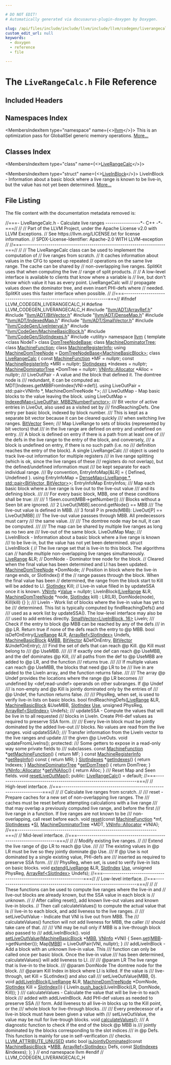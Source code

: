 ```yaml
---

# DO NOT EDIT!
# Automatically generated via docusaurus-plugin-doxygen by Doxygen.

slug: /api/files/include/include/llvm/include/llvm/codegen/liverangecalc-h
custom_edit_url: null
keywords:
  - doxygen
  - reference
  - file

---
```





# The `LiveRangeCalc.h` File Reference

<DoxygenPage pluginConfig={pluginConfig}>



## Included Headers

<IncludesList>
<IncludesListItem
  filePath="llvm/ADT/ArrayRef.h"
  permalink="/docs/api/files/include/include/llvm/include/llvm/adt/arrayref-h"
  isLocal="true" />
<IncludesListItem
  filePath="llvm/ADT/BitVector.h"
  permalink="/docs/api/files/include/include/llvm/include/llvm/adt/bitvector-h"
  isLocal="true" />
<IncludesListItem
  filePath="llvm/ADT/DenseMap.h"
  permalink="/docs/api/files/include/include/llvm/include/llvm/adt/densemap-h"
  isLocal="true" />
<IncludesListItem
  filePath="llvm/ADT/IndexedMap.h"
  permalink="/docs/api/files/include/include/llvm/include/llvm/adt/indexedmap-h"
  isLocal="true" />
<IncludesListItem
  filePath="llvm/ADT/SmallVector.h"
  permalink="/docs/api/files/include/include/llvm/include/llvm/adt/smallvector-h"
  isLocal="true" />
<IncludesListItem
  filePath="llvm/CodeGen/LiveInterval.h"
  permalink="/docs/api/files/include/include/llvm/include/llvm/codegen/liveinterval-h"
  isLocal="true" />
<IncludesListItem
  filePath="llvm/CodeGen/MachineBasicBlock.h"
  permalink="/docs/api/files/include/include/llvm/include/llvm/codegen/machinebasicblock-h"
  isLocal="true" />
<IncludesListItem
  filePath="llvm/CodeGen/SlotIndexes.h"
  permalink="/docs/api/files/include/include/llvm/include/llvm/codegen/slotindexes-h"
  isLocal="true" />
<IncludesListItem
  filePath="utility"
  permalink=""
  isLocal="false" />
</IncludesList>

## Namespaces Index

<MembersIndex>

<MembersIndexItem
  type="namespace"
  name={<><a href="/docs/api/namespaces/llvm">llvm</a></>}>
This is an optimization pass for GlobalISel generic memory operations. <a href="/docs/api/namespaces/llvm/#details">More...</a>
</MembersIndexItem>

</MembersIndex>

## Classes Index

<MembersIndex>

<MembersIndexItem
  type="class"
  name={<><a href="/docs/api/classes/llvm/liverangecalc">LiveRangeCalc</a></>}>
</MembersIndexItem>

<MembersIndexItem
  type="struct"
  name={<><a href="/docs/api/structs/llvm/liverangecalc/liveinblock">LiveInBlock</a></>}>
LiveInBlock - Information about a basic block where a live range is known to be live-in, but the value has not yet been determined. <a href="/docs/api/structs/llvm/liverangecalc/liveinblock/#details">More...</a>
</MembersIndexItem>

</MembersIndex>


## File Listing

The file content with the documentation metadata removed is:

<ProgramListing>

<Link id="l00001" /><CodeLine lineNumber="1"><span class="doxyHighlightComment">//===- LiveRangeCalc.h - Calculate live ranges -----------------&#42;- C++ -&#42;-===//</span></CodeLine>
<Link id="l00002" /><CodeLine lineNumber="2"><span class="doxyHighlightComment">//</span></CodeLine>
<Link id="l00003" /><CodeLine lineNumber="3"><span class="doxyHighlightComment">// Part of the LLVM Project, under the Apache License v2.0 with LLVM Exceptions.</span></CodeLine>
<Link id="l00004" /><CodeLine lineNumber="4"><span class="doxyHighlightComment">// See https://llvm.org/LICENSE.txt for license information.</span></CodeLine>
<Link id="l00005" /><CodeLine lineNumber="5"><span class="doxyHighlightComment">// SPDX-License-Identifier: Apache-2.0 WITH LLVM-exception</span></CodeLine>
<Link id="l00006" /><CodeLine lineNumber="6"><span class="doxyHighlightComment">//</span></CodeLine>
<Link id="l00007" /><CodeLine lineNumber="7"><span class="doxyHighlightComment">//===----------------------------------------------------------------------===//</span></CodeLine>
<Link id="l00008" /><CodeLine lineNumber="8"><span class="doxyHighlightComment">//</span></CodeLine>
<Link id="l00009" /><CodeLine lineNumber="9"><span class="doxyHighlightComment">// The LiveRangeCalc class can be used to implement the computation of</span></CodeLine>
<Link id="l00010" /><CodeLine lineNumber="10"><span class="doxyHighlightComment">// live ranges from scratch.</span></CodeLine>
<Link id="l00011" /><CodeLine lineNumber="11"><span class="doxyHighlightComment">// It caches information about values in the CFG to speed up repeated</span></CodeLine>
<Link id="l00012" /><CodeLine lineNumber="12"><span class="doxyHighlightComment">// operations on the same live range.  The cache can be shared by</span></CodeLine>
<Link id="l00013" /><CodeLine lineNumber="13"><span class="doxyHighlightComment">// non-overlapping live ranges. SplitKit uses that when computing the live</span></CodeLine>
<Link id="l00014" /><CodeLine lineNumber="14"><span class="doxyHighlightComment">// range of split products.</span></CodeLine>
<Link id="l00015" /><CodeLine lineNumber="15"><span class="doxyHighlightComment">//</span></CodeLine>
<Link id="l00016" /><CodeLine lineNumber="16"><span class="doxyHighlightComment">// A low-level interface is available to clients that know where a variable is</span></CodeLine>
<Link id="l00017" /><CodeLine lineNumber="17"><span class="doxyHighlightComment">// live, but don&#39;t know which value it has as every point.  LiveRangeCalc will</span></CodeLine>
<Link id="l00018" /><CodeLine lineNumber="18"><span class="doxyHighlightComment">// propagate values down the dominator tree, and even insert PHI-defs where</span></CodeLine>
<Link id="l00019" /><CodeLine lineNumber="19"><span class="doxyHighlightComment">// needed. SplitKit uses this faster interface when possible.</span></CodeLine>
<Link id="l00020" /><CodeLine lineNumber="20"><span class="doxyHighlightComment">//</span></CodeLine>
<Link id="l00021" /><CodeLine lineNumber="21"><span class="doxyHighlightComment">//===----------------------------------------------------------------------===//</span></CodeLine>
<Link id="l00022" /><CodeLine lineNumber="22"></CodeLine>
<Link id="l00023" /><CodeLine lineNumber="23"><span class="doxyHighlightPreprocessor">#ifndef LLVM&#95;CODEGEN&#95;LIVERANGECALC&#95;H</span></CodeLine>
<Link id="l00024" /><CodeLine lineNumber="24"><span class="doxyHighlightPreprocessor">#define LLVM&#95;CODEGEN&#95;LIVERANGECALC&#95;H</span></CodeLine>
<Link id="l00025" /><CodeLine lineNumber="25"></CodeLine>
<Link id="l00026" /><CodeLine lineNumber="26"><span class="doxyHighlightPreprocessor">#include &quot;<a href="/docs/api/files/include/include/llvm/include/llvm/adt/arrayref-h">llvm/ADT/ArrayRef.h</a>&quot;</span></CodeLine>
<Link id="l00027" /><CodeLine lineNumber="27"><span class="doxyHighlightPreprocessor">#include &quot;<a href="/docs/api/files/include/include/llvm/include/llvm/adt/bitvector-h">llvm/ADT/BitVector.h</a>&quot;</span></CodeLine>
<Link id="l00028" /><CodeLine lineNumber="28"><span class="doxyHighlightPreprocessor">#include &quot;<a href="/docs/api/files/include/include/llvm/include/llvm/adt/densemap-h">llvm/ADT/DenseMap.h</a>&quot;</span></CodeLine>
<Link id="l00029" /><CodeLine lineNumber="29"><span class="doxyHighlightPreprocessor">#include &quot;<a href="/docs/api/files/include/include/llvm/include/llvm/adt/indexedmap-h">llvm/ADT/IndexedMap.h</a>&quot;</span></CodeLine>
<Link id="l00030" /><CodeLine lineNumber="30"><span class="doxyHighlightPreprocessor">#include &quot;<a href="/docs/api/files/include/include/llvm/include/llvm/adt/smallvector-h">llvm/ADT/SmallVector.h</a>&quot;</span></CodeLine>
<Link id="l00031" /><CodeLine lineNumber="31"><span class="doxyHighlightPreprocessor">#include &quot;<a href="/docs/api/files/include/include/llvm/include/llvm/codegen/liveinterval-h">llvm/CodeGen/LiveInterval.h</a>&quot;</span></CodeLine>
<Link id="l00032" /><CodeLine lineNumber="32"><span class="doxyHighlightPreprocessor">#include &quot;<a href="/docs/api/files/include/include/llvm/include/llvm/codegen/machinebasicblock-h">llvm/CodeGen/MachineBasicBlock.h</a>&quot;</span></CodeLine>
<Link id="l00033" /><CodeLine lineNumber="33"><span class="doxyHighlightPreprocessor">#include &quot;<a href="/docs/api/files/include/include/llvm/include/llvm/codegen/slotindexes-h">llvm/CodeGen/SlotIndexes.h</a>&quot;</span></CodeLine>
<Link id="l00034" /><CodeLine lineNumber="34"><span class="doxyHighlightPreprocessor">#include &lt;utility&gt;</span></CodeLine>
<Link id="l00035" /><CodeLine lineNumber="35"></CodeLine>
<Link id="l00036" /><CodeLine lineNumber="36"><span class="doxyHighlightKeyword">namespace </span><span class="doxyHighlight"><a href="/docs/api/namespaces/llvm">llvm</a> &#123;</span></CodeLine>
<Link id="l00037" /><CodeLine lineNumber="37"></CodeLine>
<Link id="l00038" /><CodeLine lineNumber="38"><span class="doxyHighlightKeyword">template</span><span class="doxyHighlight"> &lt;</span><span class="doxyHighlightKeyword">class</span><span class="doxyHighlight"> NodeT&gt; </span><span class="doxyHighlightKeyword">class </span><span class="doxyHighlight"><a href="/docs/api/classes/llvm/domtreenodebase">DomTreeNodeBase</a>;</span></CodeLine>
<Link id="l00039" /><CodeLine lineNumber="39"><span class="doxyHighlightKeyword">class </span><span class="doxyHighlight"><a href="/docs/api/classes/llvm/machinedominatortree">MachineDominatorTree</a>;</span></CodeLine>
<Link id="l00040" /><CodeLine lineNumber="40"><span class="doxyHighlightKeyword">class </span><span class="doxyHighlight"><a href="/docs/api/classes/llvm/machinefunction">MachineFunction</a>;</span></CodeLine>
<Link id="l00041" /><CodeLine lineNumber="41"><span class="doxyHighlightKeyword">class </span><span class="doxyHighlight"><a href="/docs/api/classes/llvm/machineregisterinfo">MachineRegisterInfo</a>;</span></CodeLine>
<Link id="l00042" /><CodeLine lineNumber="42"></CodeLine>
<Link id="l00043" /><CodeLine lineNumber="43"><span class="doxyHighlightKeyword">using </span><span class="doxyHighlight"><a href="/docs/api/namespaces/llvm/#a94b65b831ad8756f7d3a029a1e599f75">MachineDomTreeNode</a> = <a href="/docs/api/classes/llvm/domtreenodebase">DomTreeNodeBase&lt;MachineBasicBlock&gt;</a>;</span></CodeLine>
<Link id="l00044" /><CodeLine lineNumber="44"></CodeLine>
<Link id="l00045" /><CodeLine lineNumber="45" lineLink="/docs/api/classes/llvm/liverangecalc"><span class="doxyHighlightKeyword">class </span><span class="doxyHighlight"><a href="/docs/api/classes/llvm/liverangecalc/#ae41cc4877968749dfa2b1fc3f1110a19">LiveRangeCalc</a> &#123;</span></CodeLine>
<Link id="l00046" /><CodeLine lineNumber="46"><span class="doxyHighlight">  </span><span class="doxyHighlightKeyword">const</span><span class="doxyHighlight"> <a href="/docs/api/classes/llvm/machinefunction">MachineFunction</a> &#42;MF = </span><span class="doxyHighlightKeyword">nullptr</span><span class="doxyHighlight">;</span></CodeLine>
<Link id="l00047" /><CodeLine lineNumber="47"><span class="doxyHighlight">  </span><span class="doxyHighlightKeyword">const</span><span class="doxyHighlight"> <a href="/docs/api/classes/llvm/machineregisterinfo">MachineRegisterInfo</a> &#42;MRI = </span><span class="doxyHighlightKeyword">nullptr</span><span class="doxyHighlight">;</span></CodeLine>
<Link id="l00048" /><CodeLine lineNumber="48"><span class="doxyHighlight">  <a href="/docs/api/classes/llvm/slotindexes">SlotIndexes</a> &#42;Indexes = </span><span class="doxyHighlightKeyword">nullptr</span><span class="doxyHighlight">;</span></CodeLine>
<Link id="l00049" /><CodeLine lineNumber="49"><span class="doxyHighlight">  <a href="/docs/api/classes/llvm/machinedominatortree">MachineDominatorTree</a> &#42;DomTree = </span><span class="doxyHighlightKeyword">nullptr</span><span class="doxyHighlight">;</span></CodeLine>
<Link id="l00050" /><CodeLine lineNumber="50"><span class="doxyHighlight">  <a href="/docs/api/classes/llvm/vninfo/#aa750a7f159760b9c378d930deb6a9837">VNInfo::Allocator</a> &#42;Alloc = </span><span class="doxyHighlightKeyword">nullptr</span><span class="doxyHighlight">;</span></CodeLine>
<Link id="l00051" /><CodeLine lineNumber="51"></CodeLine>
<Link id="l00052" /><CodeLine lineNumber="52"><span class="doxyHighlightComment">  /// LiveOutPair - A value and the block that defined it.  The domtree node is</span></CodeLine>
<Link id="l00053" /><CodeLine lineNumber="53"><span class="doxyHighlightComment">  /// redundant, it can be computed as: MDT&#91;Indexes.getMBBFromIndex(VNI-&gt;def)&#93;.</span></CodeLine>
<Link id="l00054" /><CodeLine lineNumber="54"><span class="doxyHighlight">  </span><span class="doxyHighlightKeyword">using </span><span class="doxyHighlight">LiveOutPair = std::pair&lt;VNInfo &#42;, MachineDomTreeNode &#42;&gt;;</span></CodeLine>
<Link id="l00055" /><CodeLine lineNumber="55"></CodeLine>
<Link id="l00056" /><CodeLine lineNumber="56"><span class="doxyHighlightComment">  /// LiveOutMap - Map basic blocks to the value leaving the block.</span></CodeLine>
<Link id="l00057" /><CodeLine lineNumber="57"><span class="doxyHighlight">  </span><span class="doxyHighlightKeyword">using </span><span class="doxyHighlight">LiveOutMap = <a href="/docs/api/classes/llvm/indexedmap">IndexedMap&lt;LiveOutPair, MBB2NumberFunctor&gt;</a>;</span></CodeLine>
<Link id="l00058" /><CodeLine lineNumber="58"></CodeLine>
<Link id="l00059" /><CodeLine lineNumber="59"><span class="doxyHighlightComment">  /// Bit vector of active entries in LiveOut, also used as a visited set by</span></CodeLine>
<Link id="l00060" /><CodeLine lineNumber="60"><span class="doxyHighlightComment">  /// findReachingDefs.  One entry per basic block, indexed by block number.</span></CodeLine>
<Link id="l00061" /><CodeLine lineNumber="61"><span class="doxyHighlightComment">  /// This is kept as a separate bit vector because it can be cleared quickly</span></CodeLine>
<Link id="l00062" /><CodeLine lineNumber="62"><span class="doxyHighlightComment">  /// when switching live ranges.</span></CodeLine>
<Link id="l00063" /><CodeLine lineNumber="63"><span class="doxyHighlight">  <a href="/docs/api/classes/llvm/bitvector">BitVector</a> Seen;</span></CodeLine>
<Link id="l00064" /><CodeLine lineNumber="64"></CodeLine>
<Link id="l00065" /><CodeLine lineNumber="65"><span class="doxyHighlightComment">  /// Map LiveRange to sets of blocks (represented by bit vectors) that</span></CodeLine>
<Link id="l00066" /><CodeLine lineNumber="66"><span class="doxyHighlightComment">  /// in the live range are defined on entry and undefined on entry.</span></CodeLine>
<Link id="l00067" /><CodeLine lineNumber="67"><span class="doxyHighlightComment">  /// A block is defined on entry if there is a path from at least one of</span></CodeLine>
<Link id="l00068" /><CodeLine lineNumber="68"><span class="doxyHighlightComment">  /// the defs in the live range to the entry of the block, and conversely,</span></CodeLine>
<Link id="l00069" /><CodeLine lineNumber="69"><span class="doxyHighlightComment">  /// a block is undefined on entry, if there is no such path (i.e. no</span></CodeLine>
<Link id="l00070" /><CodeLine lineNumber="70"><span class="doxyHighlightComment">  /// definition reaches the entry of the block). A single LiveRangeCalc</span></CodeLine>
<Link id="l00071" /><CodeLine lineNumber="71"><span class="doxyHighlightComment">  /// object is used to track live-out information for multiple registers</span></CodeLine>
<Link id="l00072" /><CodeLine lineNumber="72"><span class="doxyHighlightComment">  /// in live range splitting (which is ok, since the live ranges of these</span></CodeLine>
<Link id="l00073" /><CodeLine lineNumber="73"><span class="doxyHighlightComment">  /// registers do not overlap), but the defined/undefined information must</span></CodeLine>
<Link id="l00074" /><CodeLine lineNumber="74"><span class="doxyHighlightComment">  /// be kept separate for each individual range.</span></CodeLine>
<Link id="l00075" /><CodeLine lineNumber="75"><span class="doxyHighlightComment">  /// By convention, EntryInfoMap&#91;&amp;LR&#93; = &#123; Defined, Undefined &#125;.</span></CodeLine>
<Link id="l00076" /><CodeLine lineNumber="76"><span class="doxyHighlight">  </span><span class="doxyHighlightKeyword">using </span><span class="doxyHighlight">EntryInfoMap = <a href="/docs/api/classes/llvm/densemap">DenseMap&lt;LiveRange &#42;, std::pair&lt;BitVector, BitVector&gt;</a>&gt;;</span></CodeLine>
<Link id="l00077" /><CodeLine lineNumber="77"><span class="doxyHighlight">  EntryInfoMap EntryInfos;</span></CodeLine>
<Link id="l00078" /><CodeLine lineNumber="78"></CodeLine>
<Link id="l00079" /><CodeLine lineNumber="79"><span class="doxyHighlightComment">  /// Map each basic block where a live range is live out to the live-out value</span></CodeLine>
<Link id="l00080" /><CodeLine lineNumber="80"><span class="doxyHighlightComment">  /// and its defining block.</span></CodeLine>
<Link id="l00081" /><CodeLine lineNumber="81"><span class="doxyHighlightComment">  ///</span></CodeLine>
<Link id="l00082" /><CodeLine lineNumber="82"><span class="doxyHighlightComment">  /// For every basic block, MBB, one of these conditions shall be true:</span></CodeLine>
<Link id="l00083" /><CodeLine lineNumber="83"><span class="doxyHighlightComment">  ///</span></CodeLine>
<Link id="l00084" /><CodeLine lineNumber="84"><span class="doxyHighlightComment">  ///  1 !Seen.count(MBB-&gt;getNumber())</span></CodeLine>
<Link id="l00085" /><CodeLine lineNumber="85"><span class="doxyHighlightComment">  ///     Blocks without a Seen bit are ignored.</span></CodeLine>
<Link id="l00086" /><CodeLine lineNumber="86"><span class="doxyHighlightComment">  ///  2 LiveOut&#91;MBB&#93;.second.getNode() == MBB</span></CodeLine>
<Link id="l00087" /><CodeLine lineNumber="87"><span class="doxyHighlightComment">  ///     The live-out value is defined in MBB.</span></CodeLine>
<Link id="l00088" /><CodeLine lineNumber="88"><span class="doxyHighlightComment">  ///  3 forall P in preds(MBB): LiveOut&#91;P&#93; == LiveOut&#91;MBB&#93;</span></CodeLine>
<Link id="l00089" /><CodeLine lineNumber="89"><span class="doxyHighlightComment">  ///     The live-out value passses through MBB. All predecessors must carry</span></CodeLine>
<Link id="l00090" /><CodeLine lineNumber="90"><span class="doxyHighlightComment">  ///     the same value.</span></CodeLine>
<Link id="l00091" /><CodeLine lineNumber="91"><span class="doxyHighlightComment">  ///</span></CodeLine>
<Link id="l00092" /><CodeLine lineNumber="92"><span class="doxyHighlightComment">  /// The domtree node may be null, it can be computed.</span></CodeLine>
<Link id="l00093" /><CodeLine lineNumber="93"><span class="doxyHighlightComment">  ///</span></CodeLine>
<Link id="l00094" /><CodeLine lineNumber="94"><span class="doxyHighlightComment">  /// The map can be shared by multiple live ranges as long as no two are</span></CodeLine>
<Link id="l00095" /><CodeLine lineNumber="95"><span class="doxyHighlightComment">  /// live-out of the same block.</span></CodeLine>
<Link id="l00096" /><CodeLine lineNumber="96"><span class="doxyHighlight">  LiveOutMap Map;</span></CodeLine>
<Link id="l00097" /><CodeLine lineNumber="97"></CodeLine>
<Link id="l00098" /><CodeLine lineNumber="98"><span class="doxyHighlightComment">  /// LiveInBlock - Information about a basic block where a live range is known</span></CodeLine>
<Link id="l00099" /><CodeLine lineNumber="99"><span class="doxyHighlightComment">  /// to be live-in, but the value has not yet been determined.</span></CodeLine>
<Link id="l00100" /><CodeLine lineNumber="100"><span class="doxyHighlight">  </span><span class="doxyHighlightKeyword">struct </span><span class="doxyHighlight">LiveInBlock &#123;</span></CodeLine>
<Link id="l00101" /><CodeLine lineNumber="101"><span class="doxyHighlight">    </span><span class="doxyHighlightComment">// The live range set that is live-in to this block.  The algorithms can</span></CodeLine>
<Link id="l00102" /><CodeLine lineNumber="102"><span class="doxyHighlight">    </span><span class="doxyHighlightComment">// handle multiple non-overlapping live ranges simultaneously.</span></CodeLine>
<Link id="l00103" /><CodeLine lineNumber="103"><span class="doxyHighlight">    <a href="/docs/api/classes/llvm/liverange">LiveRange</a> &amp;LR;</span></CodeLine>
<Link id="l00104" /><CodeLine lineNumber="104"></CodeLine>
<Link id="l00105" /><CodeLine lineNumber="105"><span class="doxyHighlight">    </span><span class="doxyHighlightComment">// DomNode - Dominator tree node for the block.</span></CodeLine>
<Link id="l00106" /><CodeLine lineNumber="106"><span class="doxyHighlight">    </span><span class="doxyHighlightComment">// Cleared when the final value has been determined and LI has been updated.</span></CodeLine>
<Link id="l00107" /><CodeLine lineNumber="107"><span class="doxyHighlight">    <a href="/docs/api/namespaces/llvm/#a94b65b831ad8756f7d3a029a1e599f75">MachineDomTreeNode</a> &#42;DomNode;</span></CodeLine>
<Link id="l00108" /><CodeLine lineNumber="108"></CodeLine>
<Link id="l00109" /><CodeLine lineNumber="109"><span class="doxyHighlight">    </span><span class="doxyHighlightComment">// Position in block where the live-in range ends, or SlotIndex() if the</span></CodeLine>
<Link id="l00110" /><CodeLine lineNumber="110"><span class="doxyHighlight">    </span><span class="doxyHighlightComment">// range passes through the block.  When the final value has been</span></CodeLine>
<Link id="l00111" /><CodeLine lineNumber="111"><span class="doxyHighlight">    </span><span class="doxyHighlightComment">// determined, the range from the block start to Kill will be added to LI.</span></CodeLine>
<Link id="l00112" /><CodeLine lineNumber="112"><span class="doxyHighlight">    <a href="/docs/api/classes/llvm/slotindex">SlotIndex</a> Kill;</span></CodeLine>
<Link id="l00113" /><CodeLine lineNumber="113"></CodeLine>
<Link id="l00114" /><CodeLine lineNumber="114"><span class="doxyHighlight">    </span><span class="doxyHighlightComment">// Live-in value filled in by updateSSA once it is known.</span></CodeLine>
<Link id="l00115" /><CodeLine lineNumber="115"><span class="doxyHighlight">    <a href="/docs/api/classes/llvm/vninfo">VNInfo</a> &#42;<a href="/docs/api/classes/llvm/value">Value</a> = </span><span class="doxyHighlightKeyword">nullptr</span><span class="doxyHighlight">;</span></CodeLine>
<Link id="l00116" /><CodeLine lineNumber="116"></CodeLine>
<Link id="l00117" /><CodeLine lineNumber="117"><span class="doxyHighlight">    LiveInBlock(<a href="/docs/api/classes/llvm/liverange">LiveRange</a> &amp;LR, <a href="/docs/api/namespaces/llvm/#a94b65b831ad8756f7d3a029a1e599f75">MachineDomTreeNode</a> &#42;node, <a href="/docs/api/classes/llvm/slotindex">SlotIndex</a> kill)</span></CodeLine>
<Link id="l00118" /><CodeLine lineNumber="118"><span class="doxyHighlight">        : LR(LR), DomNode(node), Kill(kill) &#123;&#125;</span></CodeLine>
<Link id="l00119" /><CodeLine lineNumber="119"><span class="doxyHighlight">  &#125;;</span></CodeLine>
<Link id="l00120" /><CodeLine lineNumber="120"></CodeLine>
<Link id="l00121" /><CodeLine lineNumber="121"><span class="doxyHighlightComment">  /// LiveIn - Work list of blocks where the live-in value has yet to be</span></CodeLine>
<Link id="l00122" /><CodeLine lineNumber="122"><span class="doxyHighlightComment">  /// determined.  This list is typically computed by findReachingDefs() and</span></CodeLine>
<Link id="l00123" /><CodeLine lineNumber="123"><span class="doxyHighlightComment">  /// used as a work list by updateSSA().  The low-level interface may also be</span></CodeLine>
<Link id="l00124" /><CodeLine lineNumber="124"><span class="doxyHighlightComment">  /// used to add entries directly.</span></CodeLine>
<Link id="l00125" /><CodeLine lineNumber="125"><span class="doxyHighlight">  <a href="/docs/api/classes/llvm/smallvector">SmallVector&lt;LiveInBlock, 16&gt;</a> LiveIn;</span></CodeLine>
<Link id="l00126" /><CodeLine lineNumber="126"></CodeLine>
<Link id="l00127" /><CodeLine lineNumber="127"><span class="doxyHighlightComment">  /// Check if the entry to block @p MBB can be reached by any of the defs</span></CodeLine>
<Link id="l00128" /><CodeLine lineNumber="128"><span class="doxyHighlightComment">  /// in @p LR. Return true if none of the defs reach the entry to @p MBB.</span></CodeLine>
<Link id="l00129" /><CodeLine lineNumber="129"><span class="doxyHighlight">  </span><span class="doxyHighlightKeywordType">bool</span><span class="doxyHighlight"> isDefOnEntry(<a href="/docs/api/classes/llvm/liverange">LiveRange</a> &amp;LR, <a href="/docs/api/classes/llvm/arrayref">ArrayRef&lt;SlotIndex&gt;</a> Undefs,</span></CodeLine>
<Link id="l00130" /><CodeLine lineNumber="130"><span class="doxyHighlight">                    <a href="/docs/api/classes/llvm/machinebasicblock">MachineBasicBlock</a> &amp;<a href="/docs/api/files/lib/lib/target/lib/target/arm/armslshardening-cpp/#a5958512eae2979bd2eb383977996a600">MBB</a>, <a href="/docs/api/classes/llvm/bitvector">BitVector</a> &amp;DefOnEntry,</span></CodeLine>
<Link id="l00131" /><CodeLine lineNumber="131"><span class="doxyHighlight">                    <a href="/docs/api/classes/llvm/bitvector">BitVector</a> &amp;UndefOnEntry);</span></CodeLine>
<Link id="l00132" /><CodeLine lineNumber="132"></CodeLine>
<Link id="l00133" /><CodeLine lineNumber="133"><span class="doxyHighlightComment">  /// Find the set of defs that can reach @p Kill. @p Kill must belong to</span></CodeLine>
<Link id="l00134" /><CodeLine lineNumber="134"><span class="doxyHighlightComment">  /// @p UseMBB.</span></CodeLine>
<Link id="l00135" /><CodeLine lineNumber="135"><span class="doxyHighlightComment">  ///</span></CodeLine>
<Link id="l00136" /><CodeLine lineNumber="136"><span class="doxyHighlightComment">  /// If exactly one def can reach @p UseMBB, and the def dominates @p Kill,</span></CodeLine>
<Link id="l00137" /><CodeLine lineNumber="137"><span class="doxyHighlightComment">  /// all paths from the def to @p UseMBB are added to @p LR, and the function</span></CodeLine>
<Link id="l00138" /><CodeLine lineNumber="138"><span class="doxyHighlightComment">  /// returns true.</span></CodeLine>
<Link id="l00139" /><CodeLine lineNumber="139"><span class="doxyHighlightComment">  ///</span></CodeLine>
<Link id="l00140" /><CodeLine lineNumber="140"><span class="doxyHighlightComment">  /// If multiple values can reach @p UseMBB, the blocks that need @p LR to be</span></CodeLine>
<Link id="l00141" /><CodeLine lineNumber="141"><span class="doxyHighlightComment">  /// live in are added to the LiveIn array, and the function returns false.</span></CodeLine>
<Link id="l00142" /><CodeLine lineNumber="142"><span class="doxyHighlightComment">  ///</span></CodeLine>
<Link id="l00143" /><CodeLine lineNumber="143"><span class="doxyHighlightComment">  /// The array @p Undef provides the locations where the range @p LR becomes</span></CodeLine>
<Link id="l00144" /><CodeLine lineNumber="144"><span class="doxyHighlightComment">  /// undefined by &lt;def,read-undef&gt; operands on other subranges. If @p Undef</span></CodeLine>
<Link id="l00145" /><CodeLine lineNumber="145"><span class="doxyHighlightComment">  /// is non-empty and @p Kill is jointly dominated only by the entries of</span></CodeLine>
<Link id="l00146" /><CodeLine lineNumber="146"><span class="doxyHighlightComment">  /// @p Undef, the function returns false.</span></CodeLine>
<Link id="l00147" /><CodeLine lineNumber="147"><span class="doxyHighlightComment">  ///</span></CodeLine>
<Link id="l00148" /><CodeLine lineNumber="148"><span class="doxyHighlightComment">  /// PhysReg, when set, is used to verify live-in lists on basic blocks.</span></CodeLine>
<Link id="l00149" /><CodeLine lineNumber="149"><span class="doxyHighlight">  </span><span class="doxyHighlightKeywordType">bool</span><span class="doxyHighlight"> findReachingDefs(<a href="/docs/api/classes/llvm/liverange">LiveRange</a> &amp;LR, <a href="/docs/api/classes/llvm/machinebasicblock">MachineBasicBlock</a> &amp;UseMBB, <a href="/docs/api/classes/llvm/slotindex">SlotIndex</a> <a href="/docs/api/classes/llvm/use">Use</a>,</span></CodeLine>
<Link id="l00150" /><CodeLine lineNumber="150"><span class="doxyHighlight">                        </span><span class="doxyHighlightKeywordType">unsigned</span><span class="doxyHighlight"> PhysReg, <a href="/docs/api/classes/llvm/arrayref">ArrayRef&lt;SlotIndex&gt;</a> Undefs);</span></CodeLine>
<Link id="l00151" /><CodeLine lineNumber="151"></CodeLine>
<Link id="l00152" /><CodeLine lineNumber="152"><span class="doxyHighlightComment">  /// updateSSA - Compute the values that will be live in to all requested</span></CodeLine>
<Link id="l00153" /><CodeLine lineNumber="153"><span class="doxyHighlightComment">  /// blocks in LiveIn.  Create PHI-def values as required to preserve SSA form.</span></CodeLine>
<Link id="l00154" /><CodeLine lineNumber="154"><span class="doxyHighlightComment">  ///</span></CodeLine>
<Link id="l00155" /><CodeLine lineNumber="155"><span class="doxyHighlightComment">  /// Every live-in block must be jointly dominated by the added live-out</span></CodeLine>
<Link id="l00156" /><CodeLine lineNumber="156"><span class="doxyHighlightComment">  /// blocks.  No values are read from the live ranges.</span></CodeLine>
<Link id="l00157" /><CodeLine lineNumber="157"><span class="doxyHighlight">  </span><span class="doxyHighlightKeywordType">void</span><span class="doxyHighlight"> updateSSA();</span></CodeLine>
<Link id="l00158" /><CodeLine lineNumber="158"></CodeLine>
<Link id="l00159" /><CodeLine lineNumber="159"><span class="doxyHighlightComment">  /// Transfer information from the LiveIn vector to the live ranges and update</span></CodeLine>
<Link id="l00160" /><CodeLine lineNumber="160"><span class="doxyHighlightComment">  /// the given @p LiveOuts.</span></CodeLine>
<Link id="l00161" /><CodeLine lineNumber="161"><span class="doxyHighlight">  </span><span class="doxyHighlightKeywordType">void</span><span class="doxyHighlight"> updateFromLiveIns();</span></CodeLine>
<Link id="l00162" /><CodeLine lineNumber="162"></CodeLine>
<Link id="l00163" /><CodeLine lineNumber="163"><span class="doxyHighlightKeyword">protected</span><span class="doxyHighlight">:</span></CodeLine>
<Link id="l00164" /><CodeLine lineNumber="164"><span class="doxyHighlightComment">  /// Some getters to expose in a read-only way some private fields to</span></CodeLine>
<Link id="l00165" /><CodeLine lineNumber="165"><span class="doxyHighlightComment">  /// subclasses.</span></CodeLine>
<Link id="l00166" /><CodeLine lineNumber="166" lineLink="/docs/api/classes/llvm/liverangecalc/#ab032314f07277bf920fd315187ab9605"><span class="doxyHighlight">  </span><span class="doxyHighlightKeyword">const</span><span class="doxyHighlight"> <a href="/docs/api/classes/llvm/machinefunction">MachineFunction</a> &#42;<a href="/docs/api/classes/llvm/liverangecalc/#ab032314f07277bf920fd315187ab9605">getMachineFunction</a>() &#123; </span><span class="doxyHighlightKeywordFlow">return</span><span class="doxyHighlight"> MF; &#125;</span></CodeLine>
<Link id="l00167" /><CodeLine lineNumber="167" lineLink="/docs/api/classes/llvm/liverangecalc/#ad09d2d2f0c1d47c7bc6eb04e33b5e51d"><span class="doxyHighlight">  </span><span class="doxyHighlightKeyword">const</span><span class="doxyHighlight"> <a href="/docs/api/classes/llvm/machineregisterinfo">MachineRegisterInfo</a> &#42;<a href="/docs/api/classes/llvm/liverangecalc/#ad09d2d2f0c1d47c7bc6eb04e33b5e51d">getRegInfo</a>()</span><span class="doxyHighlightKeyword"> const </span><span class="doxyHighlight">&#123; </span><span class="doxyHighlightKeywordFlow">return</span><span class="doxyHighlight"> MRI; &#125;</span></CodeLine>
<Link id="l00168" /><CodeLine lineNumber="168" lineLink="/docs/api/classes/llvm/liverangecalc/#a11a21f58b3a7b8b7c401958cd3f7304f"><span class="doxyHighlight">  <a href="/docs/api/classes/llvm/slotindexes">SlotIndexes</a> &#42;<a href="/docs/api/classes/llvm/liverangecalc/#a11a21f58b3a7b8b7c401958cd3f7304f">getIndexes</a>() &#123; </span><span class="doxyHighlightKeywordFlow">return</span><span class="doxyHighlight"> Indexes; &#125;</span></CodeLine>
<Link id="l00169" /><CodeLine lineNumber="169" lineLink="/docs/api/classes/llvm/liverangecalc/#a3c8fd02f213ccc28812243ec1f36957c"><span class="doxyHighlight">  <a href="/docs/api/classes/llvm/machinedominatortree">MachineDominatorTree</a> &#42;<a href="/docs/api/classes/llvm/liverangecalc/#a3c8fd02f213ccc28812243ec1f36957c">getDomTree</a>() &#123; </span><span class="doxyHighlightKeywordFlow">return</span><span class="doxyHighlight"> DomTree; &#125;</span></CodeLine>
<Link id="l00170" /><CodeLine lineNumber="170" lineLink="/docs/api/classes/llvm/liverangecalc/#a60d4123651abf23e886661980d951ffc"><span class="doxyHighlight">  <a href="/docs/api/classes/llvm/vninfo/#aa750a7f159760b9c378d930deb6a9837">VNInfo::Allocator</a> &#42;<a href="/docs/api/classes/llvm/liverangecalc/#a60d4123651abf23e886661980d951ffc">getVNAlloc</a>() &#123; </span><span class="doxyHighlightKeywordFlow">return</span><span class="doxyHighlight"> Alloc; &#125;</span></CodeLine>
<Link id="l00171" /><CodeLine lineNumber="171"></CodeLine>
<Link id="l00172" /><CodeLine lineNumber="172"><span class="doxyHighlightComment">  /// Reset Map and Seen fields.</span></CodeLine>
<Link id="l00173" /><CodeLine lineNumber="173"><span class="doxyHighlight">  </span><span class="doxyHighlightKeywordType">void</span><span class="doxyHighlight"> <a href="/docs/api/classes/llvm/liverangecalc/#a56cefbb66ed770ce1e6df7cbd1fa90d1">resetLiveOutMap</a>();</span></CodeLine>
<Link id="l00174" /><CodeLine lineNumber="174"></CodeLine>
<Link id="l00175" /><CodeLine lineNumber="175"><span class="doxyHighlightKeyword">public</span><span class="doxyHighlight">:</span></CodeLine>
<Link id="l00176" /><CodeLine lineNumber="176" lineLink="/docs/api/classes/llvm/liverangecalc/#ae41cc4877968749dfa2b1fc3f1110a19"><span class="doxyHighlight">  <a href="/docs/api/classes/llvm/liverangecalc/#ae41cc4877968749dfa2b1fc3f1110a19">LiveRangeCalc</a>() = </span><span class="doxyHighlightKeywordFlow">default</span><span class="doxyHighlight">;</span></CodeLine>
<Link id="l00177" /><CodeLine lineNumber="177"></CodeLine>
<Link id="l00178" /><CodeLine lineNumber="178"><span class="doxyHighlight">  </span><span class="doxyHighlightComment">//===--------------------------------------------------------------------===//</span></CodeLine>
<Link id="l00179" /><CodeLine lineNumber="179"><span class="doxyHighlight">  </span><span class="doxyHighlightComment">// High-level interface.</span></CodeLine>
<Link id="l00180" /><CodeLine lineNumber="180"><span class="doxyHighlight">  </span><span class="doxyHighlightComment">//===--------------------------------------------------------------------===//</span></CodeLine>
<Link id="l00181" /><CodeLine lineNumber="181"><span class="doxyHighlight">  </span><span class="doxyHighlightComment">//</span></CodeLine>
<Link id="l00182" /><CodeLine lineNumber="182"><span class="doxyHighlight">  </span><span class="doxyHighlightComment">// Calculate live ranges from scratch.</span></CodeLine>
<Link id="l00183" /><CodeLine lineNumber="183"><span class="doxyHighlight">  </span><span class="doxyHighlightComment">//</span></CodeLine>
<Link id="l00184" /><CodeLine lineNumber="184"></CodeLine>
<Link id="l00185" /><CodeLine lineNumber="185"><span class="doxyHighlightComment">  /// reset - Prepare caches for a new set of non-overlapping live ranges.  The</span></CodeLine>
<Link id="l00186" /><CodeLine lineNumber="186"><span class="doxyHighlightComment">  /// caches must be reset before attempting calculations with a live range</span></CodeLine>
<Link id="l00187" /><CodeLine lineNumber="187"><span class="doxyHighlightComment">  /// that may overlap a previously computed live range, and before the first</span></CodeLine>
<Link id="l00188" /><CodeLine lineNumber="188"><span class="doxyHighlightComment">  /// live range in a function.  If live ranges are not known to be</span></CodeLine>
<Link id="l00189" /><CodeLine lineNumber="189"><span class="doxyHighlightComment">  /// non-overlapping, call reset before each.</span></CodeLine>
<Link id="l00190" /><CodeLine lineNumber="190"><span class="doxyHighlight">  </span><span class="doxyHighlightKeywordType">void</span><span class="doxyHighlight"> <a href="/docs/api/classes/llvm/liverangecalc/#a65f0beed94a7dbdf8c8d7e2b46a0afa0">reset</a>(</span><span class="doxyHighlightKeyword">const</span><span class="doxyHighlight"> <a href="/docs/api/classes/llvm/machinefunction">MachineFunction</a> &#42;mf, <a href="/docs/api/classes/llvm/slotindexes">SlotIndexes</a> &#42;<a href="/docs/api/namespaces/llvm/si">SI</a>,</span></CodeLine>
<Link id="l00191" /><CodeLine lineNumber="191"><span class="doxyHighlight">             <a href="/docs/api/classes/llvm/machinedominatortree">MachineDominatorTree</a> &#42;MDT, <a href="/docs/api/classes/llvm/vninfo/#aa750a7f159760b9c378d930deb6a9837">VNInfo::Allocator</a> &#42;VNIA);</span></CodeLine>
<Link id="l00192" /><CodeLine lineNumber="192"></CodeLine>
<Link id="l00193" /><CodeLine lineNumber="193"><span class="doxyHighlight">  </span><span class="doxyHighlightComment">//===--------------------------------------------------------------------===//</span></CodeLine>
<Link id="l00194" /><CodeLine lineNumber="194"><span class="doxyHighlight">  </span><span class="doxyHighlightComment">// Mid-level interface.</span></CodeLine>
<Link id="l00195" /><CodeLine lineNumber="195"><span class="doxyHighlight">  </span><span class="doxyHighlightComment">//===--------------------------------------------------------------------===//</span></CodeLine>
<Link id="l00196" /><CodeLine lineNumber="196"><span class="doxyHighlight">  </span><span class="doxyHighlightComment">//</span></CodeLine>
<Link id="l00197" /><CodeLine lineNumber="197"><span class="doxyHighlight">  </span><span class="doxyHighlightComment">// Modify existing live ranges.</span></CodeLine>
<Link id="l00198" /><CodeLine lineNumber="198"><span class="doxyHighlight">  </span><span class="doxyHighlightComment">//</span></CodeLine>
<Link id="l00199" /><CodeLine lineNumber="199"></CodeLine>
<Link id="l00200" /><CodeLine lineNumber="200"><span class="doxyHighlightComment">  /// Extend the live range of @p LR to reach @p Use.</span></CodeLine>
<Link id="l00201" /><CodeLine lineNumber="201"><span class="doxyHighlightComment">  ///</span></CodeLine>
<Link id="l00202" /><CodeLine lineNumber="202"><span class="doxyHighlightComment">  /// The existing values in @p LR must be live so they jointly dominate @p Use.</span></CodeLine>
<Link id="l00203" /><CodeLine lineNumber="203"><span class="doxyHighlightComment">  /// If @p Use is not dominated by a single existing value, PHI-defs are</span></CodeLine>
<Link id="l00204" /><CodeLine lineNumber="204"><span class="doxyHighlightComment">  /// inserted as required to preserve SSA form.</span></CodeLine>
<Link id="l00205" /><CodeLine lineNumber="205"><span class="doxyHighlightComment">  ///</span></CodeLine>
<Link id="l00206" /><CodeLine lineNumber="206"><span class="doxyHighlightComment">  /// PhysReg, when set, is used to verify live-in lists on basic blocks.</span></CodeLine>
<Link id="l00207" /><CodeLine lineNumber="207"><span class="doxyHighlight">  </span><span class="doxyHighlightKeywordType">void</span><span class="doxyHighlight"> <a href="/docs/api/classes/llvm/liverangecalc/#ad445a5028efdf094173a202811f003e3">extend</a>(<a href="/docs/api/classes/llvm/liverange">LiveRange</a> &amp;LR, <a href="/docs/api/classes/llvm/slotindex">SlotIndex</a> <a href="/docs/api/classes/llvm/use">Use</a>, </span><span class="doxyHighlightKeywordType">unsigned</span><span class="doxyHighlight"> PhysReg,</span></CodeLine>
<Link id="l00208" /><CodeLine lineNumber="208"><span class="doxyHighlight">              <a href="/docs/api/classes/llvm/arrayref">ArrayRef&lt;SlotIndex&gt;</a> Undefs);</span></CodeLine>
<Link id="l00209" /><CodeLine lineNumber="209"></CodeLine>
<Link id="l00210" /><CodeLine lineNumber="210"><span class="doxyHighlight">  </span><span class="doxyHighlightComment">//===--------------------------------------------------------------------===//</span></CodeLine>
<Link id="l00211" /><CodeLine lineNumber="211"><span class="doxyHighlight">  </span><span class="doxyHighlightComment">// Low-level interface.</span></CodeLine>
<Link id="l00212" /><CodeLine lineNumber="212"><span class="doxyHighlight">  </span><span class="doxyHighlightComment">//===--------------------------------------------------------------------===//</span></CodeLine>
<Link id="l00213" /><CodeLine lineNumber="213"><span class="doxyHighlight">  </span><span class="doxyHighlightComment">//</span></CodeLine>
<Link id="l00214" /><CodeLine lineNumber="214"><span class="doxyHighlight">  </span><span class="doxyHighlightComment">// These functions can be used to compute live ranges where the live-in and</span></CodeLine>
<Link id="l00215" /><CodeLine lineNumber="215"><span class="doxyHighlight">  </span><span class="doxyHighlightComment">// live-out blocks are already known, but the SSA value in each block is</span></CodeLine>
<Link id="l00216" /><CodeLine lineNumber="216"><span class="doxyHighlight">  </span><span class="doxyHighlightComment">// unknown.</span></CodeLine>
<Link id="l00217" /><CodeLine lineNumber="217"><span class="doxyHighlight">  </span><span class="doxyHighlightComment">//</span></CodeLine>
<Link id="l00218" /><CodeLine lineNumber="218"><span class="doxyHighlight">  </span><span class="doxyHighlightComment">// After calling reset(), add known live-out values and known live-in blocks.</span></CodeLine>
<Link id="l00219" /><CodeLine lineNumber="219"><span class="doxyHighlight">  </span><span class="doxyHighlightComment">// Then call calculateValues() to compute the actual value that is</span></CodeLine>
<Link id="l00220" /><CodeLine lineNumber="220"><span class="doxyHighlight">  </span><span class="doxyHighlightComment">// live-in to each block, and add liveness to the live ranges.</span></CodeLine>
<Link id="l00221" /><CodeLine lineNumber="221"><span class="doxyHighlight">  </span><span class="doxyHighlightComment">//</span></CodeLine>
<Link id="l00222" /><CodeLine lineNumber="222"></CodeLine>
<Link id="l00223" /><CodeLine lineNumber="223"><span class="doxyHighlightComment">  /// setLiveOutValue - Indicate that VNI is live out from MBB.  The</span></CodeLine>
<Link id="l00224" /><CodeLine lineNumber="224"><span class="doxyHighlightComment">  /// calculateValues() function will not add liveness for MBB, the caller</span></CodeLine>
<Link id="l00225" /><CodeLine lineNumber="225"><span class="doxyHighlightComment">  /// should take care of that.</span></CodeLine>
<Link id="l00226" /><CodeLine lineNumber="226"><span class="doxyHighlightComment">  ///</span></CodeLine>
<Link id="l00227" /><CodeLine lineNumber="227"><span class="doxyHighlightComment">  /// VNI may be null only if MBB is a live-through block also passed to</span></CodeLine>
<Link id="l00228" /><CodeLine lineNumber="228"><span class="doxyHighlightComment">  /// addLiveInBlock().</span></CodeLine>
<Link id="l00229" /><CodeLine lineNumber="229" lineLink="/docs/api/classes/llvm/liverangecalc/#ae8e6fcd2d2e7e04fb1aa8fab71910f68"><span class="doxyHighlight">  </span><span class="doxyHighlightKeywordType">void</span><span class="doxyHighlight"> <a href="/docs/api/classes/llvm/liverangecalc/#ae8e6fcd2d2e7e04fb1aa8fab71910f68">setLiveOutValue</a>(<a href="/docs/api/classes/llvm/machinebasicblock">MachineBasicBlock</a> &#42;<a href="/docs/api/files/lib/lib/target/lib/target/arm/armslshardening-cpp/#a5958512eae2979bd2eb383977996a600">MBB</a>, <a href="/docs/api/classes/llvm/vninfo">VNInfo</a> &#42;VNI) &#123;</span></CodeLine>
<Link id="l00230" /><CodeLine lineNumber="230"><span class="doxyHighlight">    Seen.<a href="/docs/api/classes/llvm/bitvector/#a62237ebe27691377a942abe7446332ec">set</a>(<a href="/docs/api/files/lib/lib/target/lib/target/arm/armslshardening-cpp/#a5958512eae2979bd2eb383977996a600">MBB</a>-&gt;getNumber());</span></CodeLine>
<Link id="l00231" /><CodeLine lineNumber="231"><span class="doxyHighlight">    Map&#91;<a href="/docs/api/files/lib/lib/target/lib/target/arm/armslshardening-cpp/#a5958512eae2979bd2eb383977996a600">MBB</a>&#93; = LiveOutPair(VNI, </span><span class="doxyHighlightKeyword">nullptr</span><span class="doxyHighlight">);</span></CodeLine>
<Link id="l00232" /><CodeLine lineNumber="232"><span class="doxyHighlight">  &#125;</span></CodeLine>
<Link id="l00233" /><CodeLine lineNumber="233"></CodeLine>
<Link id="l00234" /><CodeLine lineNumber="234"><span class="doxyHighlightComment">  /// addLiveInBlock - Add a block with an unknown live-in value.  This</span></CodeLine>
<Link id="l00235" /><CodeLine lineNumber="235"><span class="doxyHighlightComment">  /// function can only be called once per basic block.  Once the live-in value</span></CodeLine>
<Link id="l00236" /><CodeLine lineNumber="236"><span class="doxyHighlightComment">  /// has been determined, calculateValues() will add liveness to LI.</span></CodeLine>
<Link id="l00237" /><CodeLine lineNumber="237"><span class="doxyHighlightComment">  ///</span></CodeLine>
<Link id="l00238" /><CodeLine lineNumber="238"><span class="doxyHighlightComment">  /// @param LR      The live range that is live-in to the block.</span></CodeLine>
<Link id="l00239" /><CodeLine lineNumber="239"><span class="doxyHighlightComment">  /// @param DomNode The domtree node for the block.</span></CodeLine>
<Link id="l00240" /><CodeLine lineNumber="240"><span class="doxyHighlightComment">  /// @param Kill    Index in block where LI is killed.  If the value is</span></CodeLine>
<Link id="l00241" /><CodeLine lineNumber="241"><span class="doxyHighlightComment">  ///                live-through, set Kill = SLotIndex() and also call</span></CodeLine>
<Link id="l00242" /><CodeLine lineNumber="242"><span class="doxyHighlightComment">  ///                setLiveOutValue(MBB, 0).</span></CodeLine>
<Link id="l00243" /><CodeLine lineNumber="243" lineLink="/docs/api/classes/llvm/liverangecalc/#a46981dd5d4bb3043b740ce285b7b4a95"><span class="doxyHighlight">  </span><span class="doxyHighlightKeywordType">void</span><span class="doxyHighlight"> <a href="/docs/api/classes/llvm/liverangecalc/#a46981dd5d4bb3043b740ce285b7b4a95">addLiveInBlock</a>(<a href="/docs/api/classes/llvm/liverange">LiveRange</a> &amp;LR, <a href="/docs/api/namespaces/llvm/#a94b65b831ad8756f7d3a029a1e599f75">MachineDomTreeNode</a> &#42;DomNode,</span></CodeLine>
<Link id="l00244" /><CodeLine lineNumber="244"><span class="doxyHighlight">                      <a href="/docs/api/classes/llvm/slotindex">SlotIndex</a> Kill = <a href="/docs/api/classes/llvm/slotindex">SlotIndex</a>()) &#123;</span></CodeLine>
<Link id="l00245" /><CodeLine lineNumber="245"><span class="doxyHighlight">    LiveIn.<a href="/docs/api/classes/llvm/smallvectortemplatebase/#af42bfbc067df27c19ee2fc859df58799">push&#95;back</a>(LiveInBlock(LR, DomNode, Kill));</span></CodeLine>
<Link id="l00246" /><CodeLine lineNumber="246"><span class="doxyHighlight">  &#125;</span></CodeLine>
<Link id="l00247" /><CodeLine lineNumber="247"></CodeLine>
<Link id="l00248" /><CodeLine lineNumber="248"><span class="doxyHighlightComment">  /// calculateValues - Calculate the value that will be live-in to each block</span></CodeLine>
<Link id="l00249" /><CodeLine lineNumber="249"><span class="doxyHighlightComment">  /// added with addLiveInBlock.  Add PHI-def values as needed to preserve SSA</span></CodeLine>
<Link id="l00250" /><CodeLine lineNumber="250"><span class="doxyHighlightComment">  /// form.  Add liveness to all live-in blocks up to the Kill point, or the</span></CodeLine>
<Link id="l00251" /><CodeLine lineNumber="251"><span class="doxyHighlightComment">  /// whole block for live-through blocks.</span></CodeLine>
<Link id="l00252" /><CodeLine lineNumber="252"><span class="doxyHighlightComment">  ///</span></CodeLine>
<Link id="l00253" /><CodeLine lineNumber="253"><span class="doxyHighlightComment">  /// Every predecessor of a live-in block must have been given a value with</span></CodeLine>
<Link id="l00254" /><CodeLine lineNumber="254"><span class="doxyHighlightComment">  /// setLiveOutValue, the value may be null for live-trough blocks.</span></CodeLine>
<Link id="l00255" /><CodeLine lineNumber="255"><span class="doxyHighlight">  </span><span class="doxyHighlightKeywordType">void</span><span class="doxyHighlight"> <a href="/docs/api/classes/llvm/liverangecalc/#ae5c960114840d1c6dddfbaa529ac633e">calculateValues</a>();</span></CodeLine>
<Link id="l00256" /><CodeLine lineNumber="256"></CodeLine>
<Link id="l00257" /><CodeLine lineNumber="257"><span class="doxyHighlightComment">  /// A diagnostic function to check if the end of the block @p MBB is</span></CodeLine>
<Link id="l00258" /><CodeLine lineNumber="258"><span class="doxyHighlightComment">  /// jointly dominated by the blocks corresponding to the slot indices</span></CodeLine>
<Link id="l00259" /><CodeLine lineNumber="259"><span class="doxyHighlightComment">  /// in @p Defs. This function is mainly for use in self-verification</span></CodeLine>
<Link id="l00260" /><CodeLine lineNumber="260"><span class="doxyHighlightComment">  /// checks.</span></CodeLine>
<Link id="l00261" /><CodeLine lineNumber="261"><span class="doxyHighlight">  <a href="/docs/api/files/include/include/llvm/include/llvm/support/compiler-h/#acc1c483f4b4ee2f17bb6643a3b353609">LLVM&#95;ATTRIBUTE&#95;UNUSED</a></span></CodeLine>
<Link id="l00262" /><CodeLine lineNumber="262"><span class="doxyHighlight">  </span><span class="doxyHighlightKeyword">static</span><span class="doxyHighlight"> </span><span class="doxyHighlightKeywordType">bool</span><span class="doxyHighlight"> <a href="/docs/api/classes/llvm/liverangecalc/#a13c4005ea769c09d88be76fa40744e7e">isJointlyDominated</a>(</span><span class="doxyHighlightKeyword">const</span><span class="doxyHighlight"> <a href="/docs/api/classes/llvm/machinebasicblock">MachineBasicBlock</a> &#42;<a href="/docs/api/files/lib/lib/target/lib/target/arm/armslshardening-cpp/#a5958512eae2979bd2eb383977996a600">MBB</a>,</span></CodeLine>
<Link id="l00263" /><CodeLine lineNumber="263"><span class="doxyHighlight">                                 <a href="/docs/api/classes/llvm/arrayref">ArrayRef&lt;SlotIndex&gt;</a> Defs,</span></CodeLine>
<Link id="l00264" /><CodeLine lineNumber="264"><span class="doxyHighlight">                                 </span><span class="doxyHighlightKeyword">const</span><span class="doxyHighlight"> <a href="/docs/api/classes/llvm/slotindexes">SlotIndexes</a> &amp;Indexes);</span></CodeLine>
<Link id="l00265" /><CodeLine lineNumber="265"><span class="doxyHighlight">&#125;;</span></CodeLine>
<Link id="l00266" /><CodeLine lineNumber="266"></CodeLine>
<Link id="l00267" /><CodeLine lineNumber="267"><span class="doxyHighlight">&#125; </span><span class="doxyHighlightComment">// end namespace llvm</span></CodeLine>
<Link id="l00268" /><CodeLine lineNumber="268"></CodeLine>
<Link id="l00269" /><CodeLine lineNumber="269"><span class="doxyHighlightPreprocessor">#endif </span><span class="doxyHighlightComment">// LLVM&#95;CODEGEN&#95;LIVERANGECALC&#95;H</span></CodeLine>

</ProgramListing>


</DoxygenPage>
